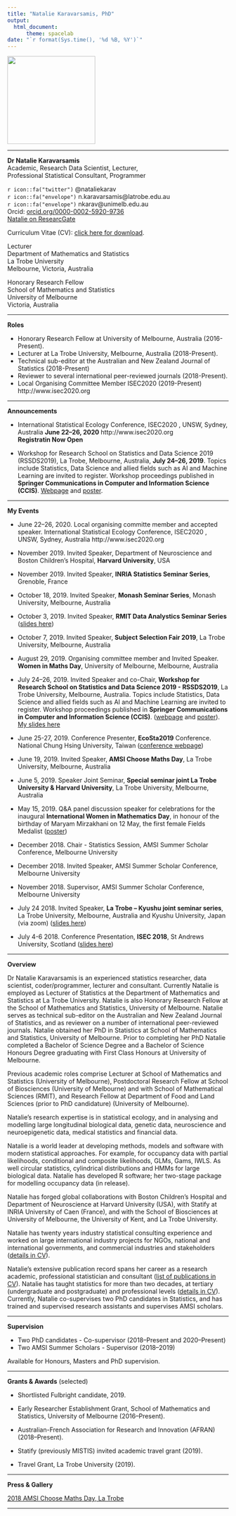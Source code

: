 ```yaml
---
title: "Natalie Karavarsamis, PhD"
output: 
  html_document:
      theme: spacelab
date: "`r format(Sys.time(), '%d %B, %Y')`"      
---
```


<img src= "https://github.com/natalie-karavarsamis/natalie-karavarsamis.github.io/blob/master/Staff_pic.png?raw=true" style="width: 200px;"/>

[//]: # (<img src= "https://github.com/natalie-karavarsamis/natalie-karavarsamis.github.io/blob/master/IMG_1726.jpg?raw=true" style="width: 200px;"/>)

---

**Dr Natalie Karavarsamis** <br>
Academic, Research Data Scientist, Lecturer, <br>
Professional Statistical Consultant, Programmer


`r icon::fa("twitter")`  @nataliekarav <br>
`r icon::fa("envelope")` n.karavarsamis@latrobe.edu.au <br>
`r icon::fa("envelope")` nkarav@unimelb.edu.au <br>
Orcid: [orcid.org/0000-0002-5920-9736](https://orcid.org/0000-0002-5920-9736) <br>
[Natalie on ResearcGate](https://www.researchgate.net/profile/Natalie_Karavarsamis)

Curriculum Vitae (CV): [click here for download](Karavarsamis_master_CV.pdf).

Lecturer  <br>
Department of Mathematics and Statistics <br>
La Trobe University <br>
Melbourne, Victoria, Australia <br>

Honorary Research Fellow <br>
School of Mathematics and Statistics <br>
University of Melbourne <br>
Victoria, Australia <br>



---

**Roles**

* Honorary Research Fellow at University of Melbourne, Australia (2016-Present).
* Lecturer at La Trobe University, Melbourne, Australia (2018-Present).
* Technical sub-editor at the Australian and New Zealand Journal of Statistics (2018-Present) 
* Reviewer to several international peer-reviewed journals (2018-Present). 
* Local Organising Committee Member ISEC2020 (2019-Present) http://www.isec2020.org 

---

**Announcements** 

* International Statistical Ecology Conference, ISEC2020 , UNSW, Sydney, Australia **June 22--26, 2020** http://www.isec2020.org <br> **Registratin Now Open** 


* Workshop for Research School on Statistics and Data Science 2019 (RSSDS2019), La Trobe, Melbourne, Australia, **July 24--26, 2019**.  Topics include Statistics, Data Science and allied fields such as AI and Machine Learning are invited to register.
Workshop proceedings published in **Springer Communications in Computer and Information Science (CCIS)**. 
[Webpage]( https://sites.google.com/view/rssds2019/home) and 
[poster](Call_for_papers_poster.pdf).


---

**My Events**

* June 22--26, 2020. Local organising committe member and accepted speaker. International Statistical Ecology Conference, ISEC2020 , UNSW, Sydney, Australia http://www.isec2020.org

* November 2019. Invited Speaker, Department of Neuroscience and Boston Children's Hospital, **Harvard University**, USA

* November 2019. Invited Speaker, **INRIA Statistics Seminar Series**, Grenoble, France 

* October 18, 2019. Invited Speaker, **Monash Seminar Series**, Monash University, Melbourne, Australia 

* October 3, 2019. Invited Speaker, **RMIT Data Analystics Seminar Series** ([slides here](RMIT-Karavarsamis-2019.pdf))

* October 7, 2019. Invited Speaker, **Subject Selection Fair 2019**, La Trobe University, Melbourne, Australia

* August 29, 2019. Organising committee member and Invited Speaker. **Women in Maths Day**, University of Melbourne, Melbourne, Australia 

* July 24--26, 2019. Invited Speaker and co-Chair, **Workshop for Research School on Statistics and Data Science 2019 - RSSDS2019**, La Trobe University, Melbourne, Australia. Topics include Statistics, Data Science and allied fields such as AI and Machine Learning are invited to register. Workshop proceedings published in **Springer Communications in Computer and Information Science (CCIS)**.  ([webpage]( https://sites.google.com/view/rssds2019/home) and [poster](Call_for_papers_poster.pdf)). [My slides here](RSSDS-workshop-2019.pdf)

* June 25-27, 2019. Conference Presenter, **EcoSta2019** Conference. National Chung Hsing University, Taiwan ([conference webpage](http://cmstatistics.org/EcoSta2019/index.php))

* June 19, 2019. Invited Speaker, **AMSI Choose Maths Day**, La Trobe University, Melbourne, Australia

* June 5, 2019. Speaker Joint Seminar, **Special seminar joint La Trobe University & Harvard University**, La Trobe University, Melbourne, Australia

* May 15, 2019. Q&A panel discussion speaker for celebrations for the inaugural **International Women in Mathematics Day**, in honour of the birthday of Maryam Mirzakhani on 12 May, the first female Fields Medalist
([poster](WomenInMathsPublicLecture.pdf))

* December 2018. Chair - Statistics Session, AMSI Summer Scholar Conference, Melbourne University

* December 2018. Invited Speaker, AMSI Summer Scholar Conference, Melbourne University

* November 2018. Supervisor, AMSI Summer Scholar Conference, Melbourne University

* July 24 2018. Invited Speaker, **La Trobe -- Kyushu joint seminar series**, La Trobe University, Melbourne, Australia and Kyushu University, Japan (via zoom) ([slides here](Score-Test-2018_Presentation_Kyushu.pdf))

* July 4-6 2018. Conference Presentation, **ISEC 2018**, St Andrews University, Scotland ([slides here](thu-c-2-karavarsamis-2348.pdf))



---

**Overview**

Dr Natalie Karavarsamis is an experienced statistics researcher, data scientist, coder/programmer, lecturer and consultant. Currently Natalie is employed as Lecturer of Statistics at the Department of Mathematics and Statistics at La Trobe University. Natalie is also Honorary Research Fellow at the School of Mathematics and Statistics, University of Melbourne. Natalie serves as technical sub-editor on the Australian and New Zealand Journal of Statistics, and as reviewer on a number of international peer-reviewed journals. Natalie obtained her PhD in Statistics at School of Mathematics and Statistics, University of Melbourne. Prior to completing her PhD Natalie completed a Bachelor of Science Degree and a Bachelor of Science Honours Degree graduating with First Class Honours at University of Melbourne.

Previous academic roles comprise Lecturer at School of Mathematics and Statistics (University of Melbourne), Postdoctoral Research Fellow at School of Biosciences (University of Melbourne) and with School of Mathematical Sciences (RMIT), and Research Fellow at Department of Food and Land Sciences (prior to PhD candidature) (University of Melbourne).

Natalie’s research expertise is in statistical ecology, and in analysing and modelling large longitudinal biological data, genetic data, neuroscience and neuroepigenetic data, medical statistics and financial data. 

Natalie is a world leader at developing methods, models and software with modern statistical approaches. For example, for occupancy data with partial likelihoods, conditional and composite likelihoods, GLMs, Gams, IWLS. As well circular statistics, cylindrical distributions and HMMs for large biological data. Natalie has developed R software; her two-stage package for modelling occupancy data (in release). 

Natalie has forged global collaborations with Boston Children’s Hospital and Department of Neuroscience at Harvard University (USA), with Statify at INRIA University of Caen (France), and with the School of Biosciences at University of Melbourne, the University of Kent, and La Trobe University. 

Natalie has twenty years industry statistical consulting experience and worked on large international industry projects for NGOs, national and international governments, and commercial industries and stakeholders ([details in CV](Karavarsamis_master_CV.pdf)). 

Natalie’s extensive publication record spans her career as a research academic, professional statistician and consultant ([list of publications in CV](Karavarsamis_master_CV.pdf)). Natalie has taught statistics for more than two decades, at tertiary (undergraduate and postgraduate) and professional levels ([details in CV](Karavarsamis_master_CV.pdf)). Currently, Natalie co-supervises two PhD candidates in Statistics, and has trained and supervised research assistants and supervises AMSI scholars.


---

**Supervision** 

* Two PhD candidates - Co-supervisor (2018--Present and 2020--Present) <br>
* Two AMSI Summer Scholars - Supervisor (2018--2019)

Available for Honours, Masters and PhD supervision.

---

**Grants & Awards** (selected)

* Shortlisted Fulbright candidate, 2019.

* Early Researcher Establishment Grant, School of Mathematics and Statistics, University of Melbourne (2016--Present).

* Australian-French Association for Research and Innovation (AFRAN) (2018--Present). 

* Statify (previously MISTIS) invited academic travel grant (2019).

* Travel Grant, La Trobe University (2019).

---

**Press & Gallery**

[2018 AMSI Choose Maths Day, La Trobe](CHOOSEMATHS_comes_to_La_Trobe-Intranet.pdf)

---


